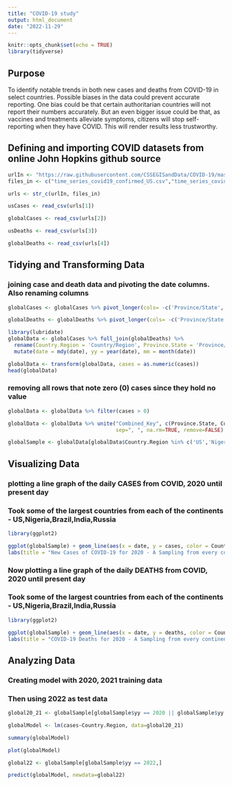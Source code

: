 ---
title: "COVID-19 study"
output: html_document
date: "2022-11-29"
---

```{r setup, include=FALSE}
knitr::opts_chunk$set(echo = TRUE)
library(tidyverse)
```
## Purpose
To identify notable trends in both new cases and deaths from COVID-19 in select countries. 
Possible biases in the data could prevent accurate reporting. One bias could be that certain authoritarian countries will not report their numbers accurately.  But an even bigger issue could be that, as vaccines and treatments alleviate symptoms, citizens will stop self-reporting when they have COVID.  This will render results less trustworthy. 

## Defining and importing COVID datasets from online John Hopkins github source
```{r defineCOVIDData}
urlIn <- "https://raw.githubusercontent.com/CSSEGISandData/COVID-19/master/csse_covid_19_data/csse_covid_19_time_series/"
files_in <- c("time_series_covid19_confirmed_US.csv","time_series_covid19_confirmed_global.csv","time_series_covid19_deaths_US.csv","time_series_covid19_deaths_global.csv")

urls <- str_c(urlIn, files_in)

usCases <- read_csv(urls[1])

globalCases <- read_csv(urls[2])

usDeaths <- read_csv(urls[3])

globalDeaths <- read_csv(urls[4])

```

## Tidying and Transforming Data

### joining case and death data and pivoting the date columns. Also renaming columns
```{r tidyCOVIDData}
globalCases <- globalCases %>% pivot_longer(cols= -c('Province/State', 'Country/Region', Lat, Long), names_to="date", values_to = "cases") %>% select (-c(Lat, Long))

globalDeaths <- globalDeaths %>% pivot_longer(cols= -c('Province/State', 'Country/Region', Lat, Long), names_to="date", values_to = "deaths") %>% select (-c(Lat, Long))

```

```{r joinCOVIDData}
library(lubridate)
globalData <- globalCases %>% full_join(globalDeaths) %>% 
  rename(Country.Region = 'Country/Region', Province.State = 'Province/State') %>%
  mutate(date = mdy(date), yy = year(date), mm = month(date))

globalData <- transform(globalData, cases = as.numeric(cases))
head(globalData)

```

### removing all rows that note zero (0) cases since they hold no value
```{r removeZeroCOVIDData}
globalData <- globalData %>% filter(cases > 0)

globalData <- globalData %>% unite("Combined_Key", c(Province.State, Country.Region), 
                                   sep=", ", na.rm=TRUE, remove=FALSE)

globalSample <- globalData[globalData$Country.Region %in% c('US','Nigeria', 'Brazil', 'India', 'Russia'),] 


```

## Visualizing Data

### plotting a line graph of the daily CASES from COVID, 2020 until present day
### Took some of the largest countries from each of the continents - US,Nigeria,Brazil,India,Russia

```{r viz1}
library(ggplot2)

ggplot(globalSample) + geom_line(aes(x = date, y = cases, color = Country.Region)) +
labs(title = "New Cases of COVID-19 for 2020 - A Sampling from every continent", x = "DATE", y = "Nbr of Cases")

```

### Now plotting a line graph of the daily DEATHS from COVID, 2020 until present day
### Took some of the largest countries from each of the continents - US,Nigeria,Brazil,India,Russia

```{r viz2}
library(ggplot2)

ggplot(globalSample) + geom_line(aes(x = date, y = deaths, color = Country.Region)) +
labs(title = "COVID-19 Deaths for 2020 - A Sampling from every continent", x = "DATE", y = "Nbr of Deaths")

``` 


## Analyzing Data

### Creating model with 2020, 2021 training data
### Then using 2022 as test data
```{r modelIt}

global20_21 <- globalSample[globalSample$yy == 2020 || globalSample$yy == 2021,] 

globalModel <- lm(cases~Country.Region, data=global20_21)

summary(globalModel)

plot(globalModel)

global22 <- globalSample[globalSample$yy == 2022,] 

predict(globalModel, newdata=global22)



```


